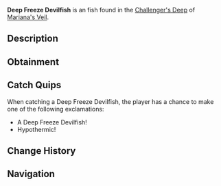 {{FishInfobox
|image          = Deep Freeze Devilfish.png
|rarity         = Unusual
|sea            = First Sea
|location       = [[Challenger's Deep]]
|sublocation    = 
|sources        = Fishing Rod
|radar_location = 
|xp             = 250
|weather        = Rain
|time           = 
|season         = Autumn
|bait           = Squid
|base_weight    = 19
|base_value     = 300
|weight_range   = 10
|base_chance    = 20
|base_resil     = 65
}}
'''Deep Freeze Devilfish''' is an {{Rarity|Unusual}} fish found in the [[Challenger's Deep]] of [[Mariana's Veil]].

== Description ==
{{Description|A devilish fish with icy spines that can freeze anything it touches.|Bestiary Entry}}

== Obtainment ==
{{Description|Prefers cold waters, especially during storms.|Bestiary Hint}}
{{Fish Availability|
Mariana's Veil/Challenger's Deep
|top_rods      = 
Krampus's Rod\483853.55\286934.8;
Magma Rod\466792.2\276827.48;
Plastic Rod\462152.18\348530.28;
Rapid Rod\395994.82\340983;
Firefly Rod\388796.25\340005.86;
Training Rod\379094.08\379094.08;
Buddy Bond Rod\343313.05\287714.28;
Fast Rod\375879.24\354714.61;
Trident Rod\340802.74\258872.35;
Free Spirit Rod\334039.46\256970.96;
Ethereal Prism Rod\307029.3\223549.49;
No-Life Rod\300619.22\228253.57;
Seraphic Rod\286470.95\211646.75;
Challenger's Rod\278200.71\211247.52;
Depthseeker Rod\276045.35\209610.88;
Rod Of The Forgotten Fang\275267.56\209161.08;
Blazebringer Rod\275226.97\211727.49;
Verdant Shear Rod\274357.67\211265.71;
Zeus Rod\272160.04\206731.64;
Rod Of The Depths\271585.91\206489.56;
Rod Of The Exalted One\271288.46\206472.93;
Avalanche Rod\260677.51\197936.66;
Volcanic Rod\255996.79\200626.02;
Steady Rod\123286.78\107499.72
|recommended   = Training Rod
}}

== Catch Quips ==
When catching a Deep Freeze Devilfish, the player has a chance to make one of the following exclamations:
* A Deep Freeze Devilfish!
* Hypothermic!

== Change History ==
{{Change History|{{subst:Current Version}}}}

== Navigation ==
{{Fish Navbox|Challenger's Deep}}